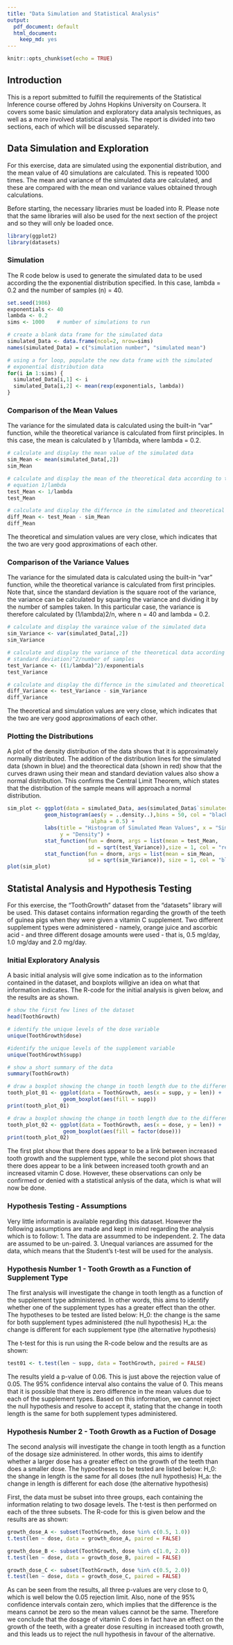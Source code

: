 ---
title: "Data Simulation and Statistical Analysis"
output:
  pdf_document: default
  html_document: 
    keep_md: yes
---

```{r setup, include=FALSE}
knitr::opts_chunk$set(echo = TRUE)
```

## Introduction

This is a report submitted to fulfill the requirements of the Statistical Inference course offered by Johns Hopkins University on Coursera. It covers some basic simulation and exploratory data analysis techniques, as well as a more involved statistical analysis. The report is divided into two sections, each of which will be discussed separately.

## Data Simulation and Exploration

For this exercise, data are simulated using the exponential distribution, and the mean value of 40 simulations are calculated. This is repeated 1000 times. The mean and variance of the simulated data are calculated, and these are compared with the mean ond variance values obtained through calculations.

Before starting, the necessary libraries must be loaded into R. Please note that the same libraries will also be used for the next section of the project and so they will only be loaded once.

```{r libraries}
library(ggplot2)
library(datasets)
```

### Simulation 

The R code below is used to generate the simulated data to be used according the the exponential distribution specified. In this case, lambda = 0.2 and the number of samples (n) = 40.

```{r simulation}
set.seed(1986)
exponentials <- 40
lambda <- 0.2
sims <- 1000    # number of simulations to run

# create a blank data frame for the simulated data
simulated_Data <- data.frame(ncol=2, nrow=sims)
names(simulated_Data) = c("simulation number", "simulated mean")

# using a for loop, populate the new data frame with the simulated 
# exponential distribution data
for(i in 1:sims) {
  simulated_Data[i,1] <- i
  simulated_Data[i,2] <- mean(rexp(exponentials, lambda))
}
```

### Comparison of the Mean Values

The variance for the simulated data is calculated using the built-in "var" function, while the theoretical variance is calculated from fiirst principles. In this case, the mean is calculated b y 1/lambda, where lambda = 0.2.

```{r means}
# calculate and display the mean value of the simulated data
sim_Mean <- mean(simulated_Data[,2])
sim_Mean

# calculate and display the mean of the theoretical data according to the
# equation 1/lambda
test_Mean <- 1/lambda
test_Mean

# calculate and display the differnce in the simulated and theoretical mean values
diff_Mean <- test_Mean - sim_Mean
diff_Mean
```

The theoretical and simulation values are very close, which indicates that the two are very good approximations of each other. 

### Comparison of the Variance Values

The variance for the simulated data is calculated using the built-in "var" function, while the theoretical variance is calculated from first principles. Note that, since the standard deviation is the square root of the variance, the variance can be calculated by squaring the variance and dividing it by the number of samples taken. In this particular case, the variance is therefore calculated by (1/lambda)2/n, where n = 40 and lambda = 0.2.

```{r variances}
# calculate and display the varaince value of the simulated data
sim_Variance <- var(simulated_Data[,2])
sim_Variance

# calculate and display the variance of the theoretical data according to the equation
# standard deviation)^2/number of samples
test_Variance <- ((1/lambda)^2)/exponentials
test_Variance

# calculate and display the differnce in the simulated and theoretical variance values
diff_Variance <- test_Variance - sim_Variance
diff_Variance
```

The theoretical and simulation values are very close, which indicates that the two are very good approximations of each other. 

### Plotting the Distributions

A plot of the density distribution of the data shows that it is approximately normally distributed. The addition of the distribution lines for the simulated data (shown in blue) and the theorectical data (shown in red) show that the curves drawn using their mean and standard deviation values also show a normal distribution. This confirms the Central Limit Theorem, which states that the distribution of the sample means will approach a normal distribution.

```{r plot01}
sim_plot <- ggplot(data = simulated_Data, aes(simulated_Data$`simulated mean`)) +
            geom_histogram(aes(y = ..density..),bins = 50, col = "black", fill = "grey", 
                           alpha = 0.5) +
            labs(title = "Histogram of Simulated Mean Values", x = "Simulated Mean Value", 
                 y = "Density") +
            stat_function(fun = dnorm, args = list(mean = test_Mean, 
                          sd = sqrt(test_Variance)),size = 1, col = "red") +
            stat_function(fun = dnorm, args = list(mean = sim_Mean, 
                          sd = sqrt(sim_Variance)), size = 1, col = "blue")
plot(sim_plot)
```

## Statistal Analysis and Hypothesis Testing

For this exercise, the "ToothGrowth" dataset from the "datasets" library will be used. This dataset contains information regarding the growth of the teeth of guinea pigs when they were given a vitamin C supplement. Two different supplement types were administered - namely, orange juice and ascorbic acid - and three different dosage amounts were used - that is, 0.5 mg/day, 1.0 mg/day and 2.0 mg/day.

### Initial Exploratory Analysis

A basic initial analysis will give some indication as to the information contained in the dataset, and boxplots willgive an idea on what that information indicates. The R-code for the initial analysis is given below, and the results are as shown.

```{r initital}
# show the first few lines of the dataset
head(ToothGrowth)

# identify the unique levels of the dose variable
unique(ToothGrowth$dose)

#identify the unique levels of the supplement variable
unique(ToothGrowth$supp)

# show a short summary of the data
summary(ToothGrowth)

# draw a boxplot showing the change in tooth length due to the different supplement types
tooth_plot_01 <- ggplot(data = ToothGrowth, aes(x = supp, y = len)) +
                  geom_boxplot(aes(fill = supp))
print(tooth_plot_01)

# draw a boxplot showing the change in tooth length due to the different dosages
tooth_plot_02 <- ggplot(data = ToothGrowth, aes(x = dose, y = len)) +
                  geom_boxplot(aes(fill = factor(dose)))
print(tooth_plot_02)
```

The first plot show that there does appear to be a link between increased tooth growth and the supplement type, while the second plot shows that there does appear to be a link between increased tooth growth and an increased vitamin C dose. However, these observations can only be confirmed or denied with a statistical anlysis of the data, which is what will now be done.

### Hypothesis Testing - Assumptions

Very little informatin is available regarding this dataset. However the following assumptions are made and kept in mind regarding the analysis which is to follow:
1. The data are assummed to be independent.
2. The data are assumed to be un-paired.
3. Unequal variances are assumed for the data, which means that the Student's t-test will be used for the analysis.

### Hypothesis Number 1 - Tooth Growth as a Function of Supplement Type

The first analysis will investigate the change in tooth length as a function of the supplement type administered. In other words, this aims to identify whether one of the supplement types has a greater effect than the other. The hypotheses to be tested are listed below:
H_0: the change is the same for both supplement types administered (the null hypothesis)
H_a: the change is different for each supplement type (the alternative hypothesis)

The t-test for this is run using the R-code below and the results are as shown:

```{r supplement}
test01 <- t.test(len ~ supp, data = ToothGrowth, paired = FALSE)
```

The results yield a p-value of 0.06. This is just above the rejection value of 0.05. The 95% confidence interval also contains the value of 0. This means that it is possible that there is zero difference in the mean values due to each of the supplement types. Based on this information, we cannot reject the null hypothesis and resolve to accept it, stating that the change in tooth length is the same for both supplement types administered.

### Hypothesis Number 2 - Tooth Growth as a Fuction of Dosage

The second analysis will investigate the change in tooth length as a function of the dosage size administered. In other words, this aims to identify whether a larger dose has a greater effect on the growth of the teeth than does a smaller dose. The hypootheses to be tested are listed below:
H_0: the shange in length is the same for all doses (the null hypothesis)
H_a: the change in length is different for each dose (the alternative hypothesis)

First, the data must be subset into three groups, each containing the information relating to two dosage levels. The t-test is then performed on each of the three subsets. The R-code for this is given below and the results are as shown:

```{r dosage}
growth_dose_A <- subset(ToothGrowth, dose %in% c(0.5, 1.0))
t.test(len ~ dose, data = growth_dose_A, paired = FALSE)

growth_dose_B <- subset(ToothGrowth, dose %in% c(1.0, 2.0))
t.test(len ~ dose, data = growth_dose_B, paired = FALSE)

growth_dose_C <- subset(ToothGrowth, dose %in% c(0.5, 2.0))
t.test(len ~ dose, data = growth_dose_C, paired = FALSE)
```

As can be seen from the results, all three p-values are very close to 0, which is well below the 0.05 rejection limit. Also, none of the 95% confidence intervals contain zero, which implies that the difference is the means cannot be zero so the mean values cannot be the same. Therefore we conclude that the dosage of vitamin C does in fact have an effect on the growth of the teeth, with a greater dose resulting in increased tooth growth, and this leads us to reject the null hypothesis in favour of the alternative.
